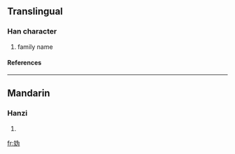 {{see|媯|嬀}}

==Translingual==
===Han character===
{{Han char|rn=38|rad=女|as=04|sn=7|four=|canj=女戈大尸 (VIKS), X女戈大尸 (XVIKS)}}
# family name
====References====
{{Han ref|kx=0257.101|hdz=21033.060|uh=59AB|ud=22955}}
----
==Mandarin==
===Hanzi===
{{cmn-hanzi|tra=[[媯]], [[嬀]]|pin=[[guī]] ([[gui1]]), [[ní]] ([[ni2]])|wg=kuei<sup>1</sup>, ni<sup>2</sup>}}
# {{defn|Mandarin}}

[[fr:妫]]